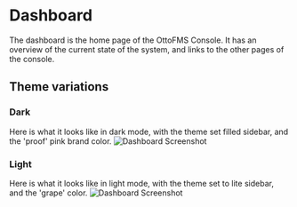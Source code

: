
# Dashboard

The dashboard is the home page of the OttoFMS Console. It has an overview of the current state of the system, and links to the other pages of the console.

## Theme variations

### Dark

Here is what it looks like in dark mode, with the theme set filled sidebar, and the 'proof' pink brand color.
![Dashboard Screenshot](/img/OttoFMS/console/dashboard.png)

### Light

Here is what it looks like in light mode, with the theme set to lite sidebar, and the 'grape' color.
![Dashboard Screenshot](/img/OttoFMS/console/dashboard-lite.png)
